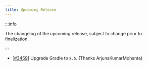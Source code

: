 ```yaml
---
title: Upcoming Release
---
```


:::info

The changelog of the upcoming release, subject to change prior to finalization.

:::

 - [[#3459](https://github.com/iBotPeaches/Apktool/pull/3459)] Upgrade Gradle to `8.5`. (Thanks ArjunaKumarMohanta)
